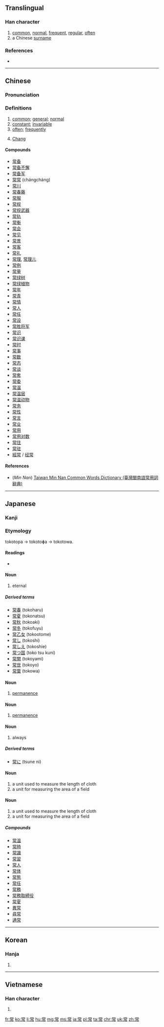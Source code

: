 ==Translingual==

===Han character===
{{Han char|rn=50|rad=巾|as=08|sn=11|four=9022<sub>7</sub>|canj=火月口中月 (FBRLB)|ids=⿱⿱[[龸]][[口]][[巾]]}}

# [[common]], [[normal]], [[frequent]], [[regular]], [[often]]
# a Chinese [[surname]]

===References===
* {{Han ref|kx=0333.120|dkj=08955|dj=0639.130|hdz=10744.010|uh=5E38|ud=24120|bh=B160|bd=45408}}

----

==Chinese==
{{zh-forms}}

===Pronunciation===
{{zh-pron
|m=cháng
|c=soeng4
|h=
|mn=siông/chhiâng
|w=
|mc=y
|oc=y
|ma=zh-cháng.ogg
|cat=a,pn
}}

===Definitions===
{{wikipedia|Chang (surname)|lang=en}}
# [[common]]; [[general]]; [[normal]]
# [[constant]]; [[invariable]]
# [[often]]; [[frequently]] 
# {{surname|lang=zh}} [[Chang]]

====Compounds====
{{der-top|Compounds}}
* [[常备]]
* [[常备不懈]]
* [[常备军]]
* [[常常]] (chángcháng)
* [[常川]]
* [[常春藤]]
* [[常服]]
* [[常规]]
* [[常规武器]]
* [[常轨]]
* [[常衡]]
* [[常会]]
* [[常见]]
* [[常景]]
* [[常客]]
* [[常礼]]
* [[常理]], [[常理儿]]
* [[常例]]
* [[常量]]
* [[常绿树]]
* [[常绿植物]]
* [[常年]]
* [[常青]]
* [[常情]]
* [[常人]]
* [[常任]]
* [[常设]]
* [[常胜将军]]
* [[常识]]
* [[常识课]]
* [[常时]]
* [[常事]]
* [[常数]]
* [[常态]]
* [[常谈]]
* [[常套]]
* [[常委]]
* [[常温]]
* [[常温层]]
* [[常温动物]]
* [[常务]]
* [[常性]]
* [[常言]]
* [[常业]]
* [[常用]]
* [[常用对数]]
* [[常住]]
* [[常驻]]
* [[經常]] / [[经常]]
{{der-bottom}}

====References====
*(''Min Nan'') [http://twblg.dict.edu.tw/holodict_new/index.html Taiwan Min Nan Common Words Dictionary (臺灣閩南語常用詞辭典)]

----

==Japanese==
{{attention|ja|key=つね}}

===Kanji===
{{ja-kanji|grade=5|rs=巾08}}

===Etymology===
tokotopa → tokotoɸa → tokotowa.

====Readings====
* {{ja-readings|goon=[[じょう]] (jō)|kanon=[[しょう]] (shō) {{non-joyo-reading}}|kun=[[つね]] (tsune), [[とこ]] (toko), [[つねに]] (tsuneni)}}

====Noun====
{{ja-noun|とこ}}

# eternal

=====Derived terms=====
* [[常春]] (tokoharu)
* [[常夏]] (tokonatsu)
* [[常秋]] (tokoaki)
* [[常冬]] (tokofuyu)
* [[常乙女]] (tokootome)
* [[常し]] (tokoshi)
* [[常しえ]] (tokoshie)
* [[常つ国]] (toko tsu kuni)
* [[常闇]] (tokoyami)
* [[常世]] (tokoyo)
* [[常葉]] (tokowa)

====Noun====
{{ja-noun|とことわ|hhira=とことは}}

# [[permanence]]

====Noun====
{{ja-noun|とことば}}

# [[permanence]]

====Noun====
{{ja-noun|つね}}

# always

=====Derived terms=====
* [[常に]] (tsune ni)

====Noun====
{{ja-noun|きた}}

# a unit used to measure the length of cloth
# a unit for measuring the area of a field

====Noun====
{{ja-noun|きだ}}

# a unit used to measure the length of cloth
# a unit for measuring the area of a field

=====Compounds=====
* [[常温]]
* [[常時]]
* [[常識]]
* [[常習]]
* [[常人]]
* [[常体]]
* [[常態]]
* [[常任]]
* [[常務]]
* [[常務取締役]]
* [[常夏]]
* [[異常]]
* [[尋常]]
* [[通常]]

----

==Korean==

===Hanja===
{{ko-hanja|hangeul=상|rv=sang|mr=sang}}

# {{defn|lang=ko|sort=巾08}}

----

==Vietnamese==

===Han character===
{{vi-hantu|[[thường]], [[sàn]]|rs=巾08}}

# {{defn|lang=vi|sort=巾08}}

[[fr:常]]
[[ko:常]]
[[li:常]]
[[hu:常]]
[[mg:常]]
[[ms:常]]
[[ja:常]]
[[pl:常]]
[[ta:常]]
[[chr:常]]
[[uk:常]]
[[zh:常]]